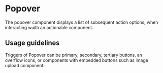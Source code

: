 
# Popover

The popover component displays a list of subsequent action options, when interacting wuith an actionable component.

<Story id="base" />
<Props of={PopoverWrapper} />
<Story id="example" />

## Usage guidelines

Triggers of Popover can be primary, secondary, tertiary buttons, an overflow icons, or components with embedded buttons such as image upload component.

